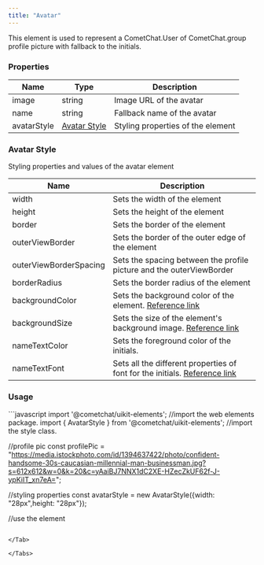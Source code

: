 ```yaml
---
title: "Avatar"
---
```


This element is used to represent a CometChat.User of CometChat.group profile picture with fallback to the initials.

### Properties

| Name        | Type                                                   | Description                       |
| ----------- | ------------------------------------------------------ | --------------------------------- |
| image       | string                                                 | Image URL of the avatar           |
| name        | string                                                 | Fallback name of the avatar       |
| avatarStyle | [Avatar Style](/web-elements/avatar#avatar-style) | Styling properties of the element |

### Avatar Style

Styling properties and values of the avatar element

| Name                   | Description                                                                                                                         |
| ---------------------- | ----------------------------------------------------------------------------------------------------------------------------------- |
| width                  | Sets the width of the element                                                                                                       |
| height                 | Sets the height of the element                                                                                                      |
| border                 | Sets the border of the element                                                                                                      |
| outerViewBorder        | Sets the border of the outer edge of the element                                                                                    |
| outerViewBorderSpacing | Sets the spacing between the profile picture and the outerViewBorder                                                                |
| borderRadius           | Sets the border radius of the element                                                                                               |
| backgroundColor        | Sets the background color of the element. [Reference link](https://developer.mozilla.org/en-US/docs/Web/CSS/background-color)       |
| backgroundSize         | Sets the size of the element's background image. [Reference link](https://developer.mozilla.org/en-US/docs/Web/CSS/background-size) |
| nameTextColor          | Sets the foreground color of the initials.                                                                                          |
| nameTextFont           | Sets all the different properties of font for the initials. [Reference link](https://developer.mozilla.org/en-US/docs/Web/CSS/font) |

### Usage

<Tabs>
<Tab title="JavaScript">
```javascript
import '@cometchat/uikit-elements'; //import the web elements package.
import  { AvatarStyle } from '@cometchat/uikit-elements'; //import the style class.

//profile pic
const profilePic = "https://media.istockphoto.com/id/1394637422/photo/confident-handsome-30s-caucasian-millennial-man-businessman.jpg?s=612x612&w=0&k=20&c=yAaiBJ7NNX1dC2XE-HZecZkUF62f-J-ypKiIT_xn7eA=";

//styling properties
const avatarStyle = new AvatarStyle({width: "28px",height: "28px"});

//use the element
<cometchat-avatar image={profilePic} avatarStyle={avatarStyle} />
```

</Tab>

</Tabs>

